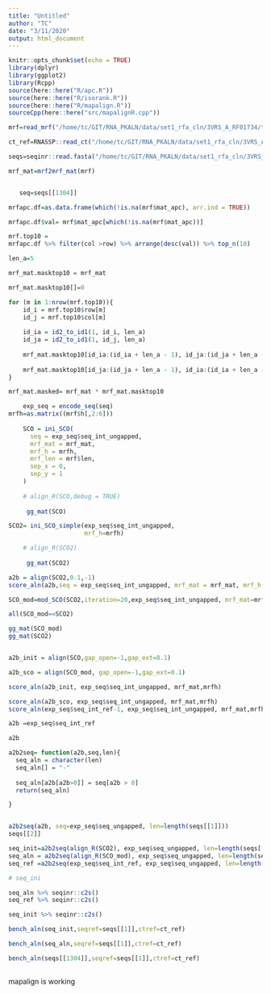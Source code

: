 ```yaml
---
title: "Untitled"
author: "TC"
date: "3/11/2020"
output: html_document
---
```


```r
knitr::opts_chunk$set(echo = TRUE)
library(dplyr)
library(ggplot2)
library(Rcpp)
source(here::here("R/apc.R"))
source(here::here("R/isorank.R"))
source(here::here("R/mapalign.R"))
sourceCpp(here::here("src/mapalignR.cpp"))
```

```r

mrf=read_mrf("/home/tc/GIT/RNA_PKALN/data/set1_rfa_cln/3VRS_A_RF01734/tmp.mrf")

ct_ref=RNASSP::read_ct("/home/tc/GIT/RNA_PKALN/data/set1_rfa_cln/3VRS_A_RF01734/3VRS_A.ct")

seqs=seqinr::read.fasta("/home/tc/GIT/RNA_PKALN/data/set1_rfa_cln/3VRS_A_RF01734/tmp.ungapped.msa")

mrf_mat=mrf2mrf_mat(mrf)


   seq=seqs[[1304]]
```


```r
mrfapc.df=as.data.frame(which(!is.na(mrf$mat_apc), arr.ind = TRUE))

mrfapc.df$val= mrf$mat_apc[which(!is.na(mrf$mat_apc))]

mrf.top10 = 
mrfapc.df %>% filter(col >row) %>% arrange(desc(val)) %>% top_n(10)

len_a=5

mrf_mat.masktop10 = mrf_mat

mrf_mat.masktop10[]=0

for (m in 1:nrow(mrf.top10)){
    id_i = mrf.top10$row[m]
    id_j = mrf.top10$col[m]
    
    id_ia = id2_to_id1(1, id_i, len_a)
    id_ja = id2_to_id1(1, id_j, len_a)
    
    mrf_mat.masktop10[id_ia:(id_ia + len_a - 1), id_ja:(id_ja + len_a - 1)]=1
    
    mrf_mat.masktop10[id_ja:(id_ja + len_a - 1), id_ia:(id_ia + len_a - 1)]=1
}

mrf_mat.masked= mrf_mat * mrf_mat.masktop10
```




```r
    exp_seq = encode_seq(seq)
mrfh=as.matrix((mrf$h[,2:6]))
    
    SCO = ini_SCO(
      seq = exp_seq$seq_int_ungapped,
      mrf_mat = mrf_mat, 
      mrf_h = mrfh,
      mrf_len = mrf$len,
      sep_x = 0,
      sep_y = 1
    )
    
    # align_R(SCO,debug = TRUE)
    
     gg_mat(SCO)
```


```r
SCO2= ini_SCO_simple(exp_seq$seq_int_ungapped,
                     mrf_h=mrfh)

    # align_R(SCO2)
    
     gg_mat(SCO2)
```

```r
a2b = align(SCO2,0.1,-1)
score_aln(a2b,seq = exp_seq$seq_int_ungapped, mrf_mat = mrf_mat, mrf_h = mrfh)
```


```r
SCO_mod=mod_SCO(SCO2,iteration=20,exp_seq$seq_int_ungapped, mrf_mat=mrf_mat,mrf_h=mrfh)
```

```r
all(SCO_mod==SCO2)
```


```r
gg_mat(SCO_mod)
gg_mat(SCO2)
```


```r

```




```r

a2b_init = align(SCO,gap_open=-1,gap_ext=0.1)

a2b_sco = align(SCO_mod, gap_open=-1,gap_ext=0.1)

score_aln(a2b_init, exp_seq$seq_int_ungapped, mrf_mat,mrfh)

score_aln(a2b_sco, exp_seq$seq_int_ungapped, mrf_mat,mrfh)
score_aln(exp_seq$seq_int_ref-1, exp_seq$seq_int_ungapped, mrf_mat,mrfh)
```






```r
a2b =exp_seq$seq_int_ref

a2b

a2b2seq= function(a2b,seq,len){
  seq_aln = character(len)
  seq_aln[] = "-"
  
  seq_aln[a2b[a2b>0]] = seq[a2b > 0]
  return(seq_aln)

}


a2b2seq(a2b, seq=exp_seq$seq_ungapped, len=length(seqs[[1]]))
seqs[[2]]
```


```r

seq_init=a2b2seq(align_R(SCO2), exp_seq$seq_ungapped, len=length(seqs[[1]]))
seq_aln = a2b2seq(align_R(SCO_mod), exp_seq$seq_ungapped, len=length(seqs[[1]]))
seq_ref =a2b2seq(exp_seq$seq_int_ref, exp_seq$seq_ungapped, len=length(seqs[[1]]))

# seq_ini

seq_aln %>% seqinr::c2s()
seq_ref %>% seqinr::c2s()

seq_init %>% seqinr::c2s()
```

```r


bench_aln(seq_init,seqref=seqs[[1]],ctref=ct_ref)

bench_aln(seq_aln,seqref=seqs[[1]],ctref=ct_ref)

bench_aln(seqs[[1304]],seqref=seqs[[1]],ctref=ct_ref)


```

##

mapalign is working

